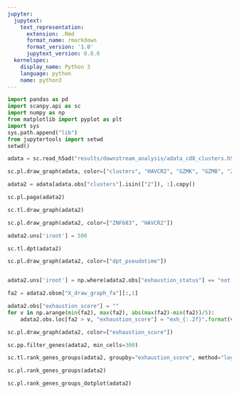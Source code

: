 ```yaml
---
jupyter:
  jupytext:
    text_representation:
      extension: .Rmd
      format_name: rmarkdown
      format_version: '1.0'
      jupytext_version: 0.8.6
  kernelspec:
    display_name: Python 3
    language: python
    name: python3
---
```


```python
import pandas as pd
import scanpy.api as sc
import numpy as np
from matplotlib import pyplot as plt
import sys
sys.path.append("lib")
from jupytertools import setwd
setwd()
```

```python
adata = sc.read_h5ad("results/downstream_analysis/adata_cd8_clusters.h5ad")
```

```python
sc.pl.draw_graph(adata, color=["clusters", "HAVCR2", "GZMK", "GZMB", "ZNF683"], legend_loc="on data")
```

```python
adata2 = adata[adata.obs["clusters"].isin(["2"]), :].copy()
```

```python
sc.pl.paga(adata2)
```

```python
sc.tl.draw_graph(adata2)
```

```python
sc.pl.draw_graph(adata2, color=["ZNF683", "HAVCR2"])
```

```python
adata2.uns['iroot'] = 500
```

```python
sc.tl.dpt(adata2)
```

```python
sc.pl.draw_graph(adata2, color=["dpt_pseudotime"])
```

```python

```

```python
adata2.uns['iroot'] = np.where(adata2.obs["exhaustion_status"] == "not exhausted")[0][0]
```

```python
fa2 = adata2.obsm["X_draw_graph_fa"][:,1]
```

```python
adata2.obs["exhaustion_score"] = ""
for v in np.arange(min(fa2), max(fa2), abs(max(fa2)-min(fa2))/5):
    adata2.obs.loc[fa2 > v, "exhaustion_score"] = "exh_{:.2f}".format(v)
```

```python
sc.pl.draw_graph(adata2, color=["exhaustion_score"])
```

```python
sc.pp.filter_genes(adata2, min_cells=300)
```

```python
sc.tl.rank_genes_groups(adata2, groupby="exhaustion_score", method="logreg")
```

```python
sc.pl.rank_genes_groups(adata2)
```

```python
sc.pl.rank_genes_groups_dotplot(adata2)
```

```python

```
